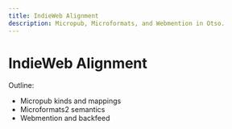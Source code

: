 ```yaml
---
title: IndieWeb Alignment
description: Micropub, Microformats, and Webmention in Otso.
---
```


# IndieWeb Alignment

Outline:
- Micropub kinds and mappings
- Microformats2 semantics
- Webmention and backfeed

